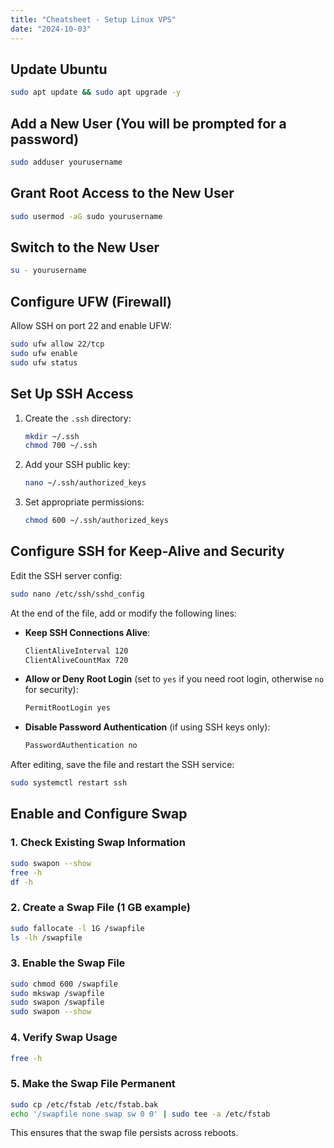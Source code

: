 ```yaml
---
title: "Cheatsheet - Setup Linux VPS"
date: "2024-10-03"
---
```


## Update Ubuntu

```bash
sudo apt update && sudo apt upgrade -y
```

## Add a New User (You will be prompted for a password)

```bash
sudo adduser yourusername
```

## Grant Root Access to the New User

```bash
sudo usermod -aG sudo yourusername
```

## Switch to the New User

```bash
su - yourusername
```

## Configure UFW (Firewall)

Allow SSH on port 22 and enable UFW:

```bash
sudo ufw allow 22/tcp
sudo ufw enable
sudo ufw status
```

## Set Up SSH Access

1. Create the `.ssh` directory:

   ```bash
   mkdir ~/.ssh
   chmod 700 ~/.ssh
   ```

2. Add your SSH public key:

   ```bash
   nano ~/.ssh/authorized_keys
   ```

3. Set appropriate permissions:
   ```bash
   chmod 600 ~/.ssh/authorized_keys
   ```

## Configure SSH for Keep-Alive and Security

Edit the SSH server config:

```bash
sudo nano /etc/ssh/sshd_config
```

At the end of the file, add or modify the following lines:

- **Keep SSH Connections Alive**:

  ```bash
  ClientAliveInterval 120
  ClientAliveCountMax 720
  ```

- **Allow or Deny Root Login** (set to `yes` if you need root login, otherwise `no` for security):

  ```bash
  PermitRootLogin yes
  ```

- **Disable Password Authentication** (if using SSH keys only):
  ```bash
  PasswordAuthentication no
  ```

After editing, save the file and restart the SSH service:

```bash
sudo systemctl restart ssh
```

## Enable and Configure Swap

### 1. Check Existing Swap Information

```bash
sudo swapon --show
free -h
df -h
```

### 2. Create a Swap File (1 GB example)

```bash
sudo fallocate -l 1G /swapfile
ls -lh /swapfile
```

### 3. Enable the Swap File

```bash
sudo chmod 600 /swapfile
sudo mkswap /swapfile
sudo swapon /swapfile
sudo swapon --show
```

### 4. Verify Swap Usage

```bash
free -h
```

### 5. Make the Swap File Permanent

```bash
sudo cp /etc/fstab /etc/fstab.bak
echo '/swapfile none swap sw 0 0' | sudo tee -a /etc/fstab
```

This ensures that the swap file persists across reboots.
